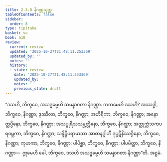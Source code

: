 ```yaml
---
title: 2.3.8 နိဂဏ္ဌသုတ္တ
tableOfContents: false
sidebar:
  order: 8
type: tipitaka
basket: su
book: a10
review:
  current: review
  updated: '2025-10-27T21:48:11.253369'
  updated_by: ''
  notes: ''
  history:
  - state: review
    date: '2025-10-27T21:48:11.253369'
    updated_by: ''
    notes: ''
    previous_state: draft
---
```



<ReviewStatus review={frontmatter.review} showDetails={true} />

<HypothesisAnnotation frontmatter={frontmatter} />

<DynamicBreadcrumb />

<Division number="78" book="a10" e="ch" v="17" p="375">

<Paragraph number="601" book="a10">
“ဒသဟိ, ဘိက္ခဝေ, အသဒ္ဓမ္မေဟိ သမန္နာဂတာ နိဂဏ္ဌာ. ကတမေဟိ ဒသဟိ? အဿဒ္ဓါ, ဘိက္ခဝေ, နိဂဏ္ဌာ; ဒုဿီလာ, ဘိက္ခဝေ, နိဂဏ္ဌာ; အဟိရိကာ, ဘိက္ခဝေ, နိဂဏ္ဌာ; အနောတ္တပ္ပိနော, ဘိက္ခဝေ, နိဂဏ္ဌာ; အသပ္ပုရိသသမ္ဘတ္တိနော, ဘိက္ခဝေ, နိဂဏ္ဌာ; အတ္တုက္ကံသကပရဝမ္ဘကာ, ဘိက္ခဝေ, နိဂဏ္ဌာ; သန္ဒိဋ္ဌိပရာမာသာ အာဓာနဂ္ဂါဟီ ဒုပ္ပဋိနိဿဂ္ဂိနော, ဘိက္ခဝေ, နိဂဏ္ဌာ; ကုဟကာ, ဘိက္ခဝေ, နိဂဏ္ဌာ; ပါပိစ္ဆာ, ဘိက္ခဝေ, နိဂဏ္ဌာ; ပါပမိတ္တာ, ဘိက္ခဝေ, နိဂဏ္ဌာ—  ဣမေဟိ ခေါ, ဘိက္ခဝေ, ဒသဟိ အသဒ္ဓမ္မေဟိ သမန္နာဂတာ နိဂဏ္ဌာ”တိ.

</Paragraph>
</Division>

<Paragraph number="602" type="center" book="a10">
အဋ္ဌမံ.
</Paragraph>